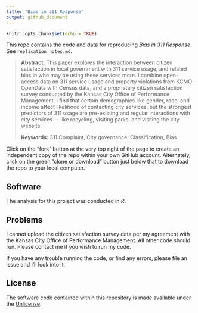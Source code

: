 ```yaml
---
title: "Bias in 311 Response"
output: github_document
---
```


```r
knitr::opts_chunk$set(echo = TRUE)
```

This repo contains the code and data for reproducing *Bias in 311 Response*. See `replication_notes.md`.

> **Abstract:** This paper explores the interaction between citizen satisfaction in local government with 311 service usage, and related bias in who may be using these services more. I combine open-access data on 311 service usage and property violations from KCMO OpenData with Census data, and a proprietary citizen satisfaction survey conducted by the Kansas City Office of Performance Management. I find that certain demographics like gender, race, and income affect likelihood of contacting city services, but the strongest predictors of 311 usage are pre-existing and regular interactions with city services — like recycling, visiting parks, and visiting the city website.
>
> **Keywords:** 311 Complaint, City governance, Classification, Bias

Click on the “fork” button at the very top right of the page to create
an independent copy of the repo within your own GitHub account.
Alternately, click on the green “clone or download” button just below
that to download the repo to your local computer.

## Software

The analysis for this project was conducted in *R*. 

## Problems

I cannot upload the citizen satisfaction survey data per my agreement with the Kansas City Office of Performance Management. All other code should run. Please contact me if you wish to run my code.

If you have any trouble running the code, or find any errors, please
file an issue and I’ll look into it.

## License

The software code contained within this repository is made available
under the [Unlicense](https://unlicense.org).

